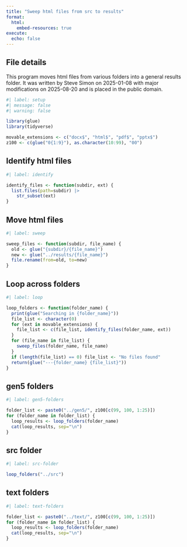 ```yaml
---
title: "Sweep html files from src to results"
format: 
  html:
    embed-resources: true
execute: 
  echo: false
---
```


## File details

This program moves html files from various folders into a general results folder. It was written by Steve Simon on 2025-01-08 with major modifications on 2025-08-20 and is placed in the public domain. 


```r
#| label: setup
#| message: false
#| warning: false

library(glue)
library(tidyverse)

movable_extensions <- c("docx$", "html$", "pdf$", "pptx$")
z100 <- c(glue("0{1:9}"), as.character(10:99), "00")
```

## Identify html files

```r
#| label: identify

identify_files <- function(subdir, ext) {
  list.files(path=subdir) |>
    str_subset(ext)
}
```

## Move html files

```r
#| label: sweep

sweep_files <- function(subdir, file_name) {
  old <- glue("{subdir}/{file_name}")
  new <- glue("../results/{file_name}")
  file.rename(from=old, to=new)
}
```

## Loop across folders

```r
#| label: loop

loop_folders <- function(folder_name) {
  print(glue("Searching in {folder_name}"))
  file_list <- character(0)
  for (ext in movable_extensions) {
    file_list <- c(file_list, identify_files(folder_name, ext))
  }
  for (file_name in file_list) {
    sweep_files(folder_name, file_name)
  }
  if (length(file_list) == 0) file_list <- "No files found"
  return(glue("---{folder_name} {file_list}"))
}
```

## gen5 folders

```r
#| label: gen5-folders

folder_list <- paste0("../gen5/", z100[c(99, 100, 1:25)])
for (folder_name in folder_list) {
  loop_results <- loop_folders(folder_name)
  cat(loop_results, sep="\n")
}

```

## src folder

```r
#| label: src-folder

loop_folders("../src")
```

## text folders

```r
#| label: text-folders

folder_list <- paste0("../text/", z100[c(99, 100, 1:25)])
for (folder_name in folder_list) {
  loop_results <- loop_folders(folder_name)
  cat(loop_results, sep="\n")
}

```

